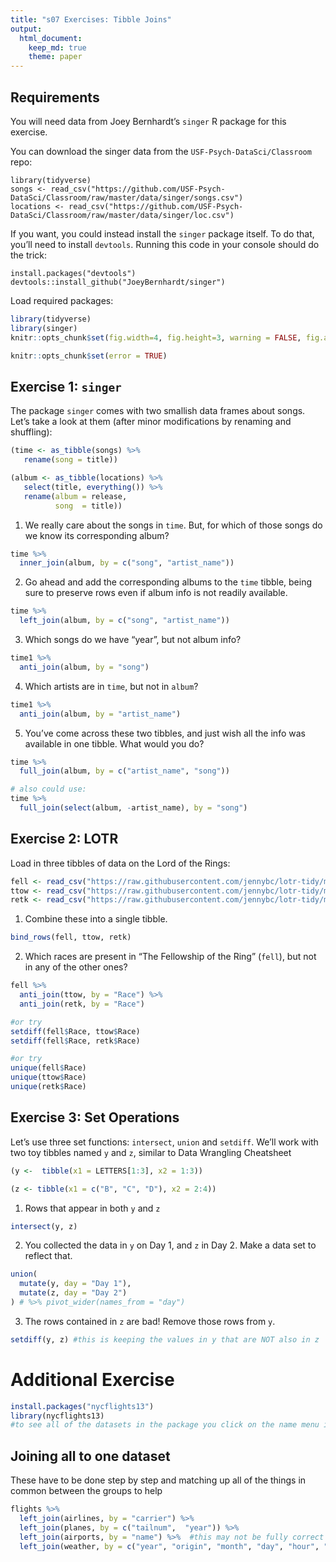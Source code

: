 ```yaml
---
title: "s07 Exercises: Tibble Joins"
output: 
  html_document:
    keep_md: true
    theme: paper
---
```


## Requirements

You will need data from Joey Bernhardt's `singer` R package for this exercise. 

You can download the singer data from the `USF-Psych-DataSci/Classroom` repo:

```
library(tidyverse)
songs <- read_csv("https://github.com/USF-Psych-DataSci/Classroom/raw/master/data/singer/songs.csv")
locations <- read_csv("https://github.com/USF-Psych-DataSci/Classroom/raw/master/data/singer/loc.csv")
```

If you want, you could instead install the `singer` package itself. To do that,
you'll need to install `devtools`. Running this code in your console should do 
the trick:

```
install.packages("devtools")
devtools::install_github("JoeyBernhardt/singer")
```

Load required packages:

```r
library(tidyverse)
library(singer)
knitr::opts_chunk$set(fig.width=4, fig.height=3, warning = FALSE, fig.align = "center")
```

<!-- The following chunk allows errors when knitting -->

```r
knitr::opts_chunk$set(error = TRUE)
```

## Exercise 1: `singer`

The package `singer` comes with two smallish data frames about songs. 
Let's take a look at them (after minor modifications by renaming and shuffling):

```r
(time <- as_tibble(songs) %>% 
   rename(song = title))
```

```r
(album <- as_tibble(locations) %>% 
   select(title, everything()) %>% 
   rename(album = release,
          song  = title))
```


1. We really care about the songs in `time`. But, for which of those songs do we 
   know its corresponding album?

```r
time %>% 
  inner_join(album, by = c("song", "artist_name"))
```

2. Go ahead and add the corresponding albums to the `time` tibble, being sure to 
   preserve rows even if album info is not readily available.

```r
time %>% 
  left_join(album, by = c("song", "artist_name"))
```

3. Which songs do we have "year", but not album info?

```r
time1 %>% 
  anti_join(album, by = "song")
```

4. Which artists are in `time`, but not in `album`?

```r
time1 %>% 
  anti_join(album, by = "artist_name")
```


5. You've come across these two tibbles, and just wish all the info was 
   available in one tibble. What would you do?

```r
time %>% 
  full_join(album, by = c("artist_name", "song")) 

# also could use: 
time %>% 
  full_join(select(album, -artist_name), by = "song")
```


## Exercise 2: LOTR

Load in three tibbles of data on the Lord of the Rings:

```r
fell <- read_csv("https://raw.githubusercontent.com/jennybc/lotr-tidy/master/data/The_Fellowship_Of_The_Ring.csv")
ttow <- read_csv("https://raw.githubusercontent.com/jennybc/lotr-tidy/master/data/The_Two_Towers.csv")
retk <- read_csv("https://raw.githubusercontent.com/jennybc/lotr-tidy/master/data/The_Return_Of_The_King.csv")
```

1. Combine these into a single tibble.

```r
bind_rows(fell, ttow, retk)
```

2. Which races are present in "The Fellowship of the Ring" (`fell`), but not in 
   any of the other ones?

```r
fell %>% 
  anti_join(ttow, by = "Race") %>% 
  anti_join(retk, by = "Race")

#or try
setdiff(fell$Race, ttow$Race)
setdiff(fell$Race, retk$Race)

#or try
unique(fell$Race)
unique(ttow$Race)
unique(retk$Race)
```


## Exercise 3: Set Operations

Let's use three set functions: `intersect`, `union` and `setdiff`. We'll work 
with two toy tibbles named `y` and `z`, similar to Data Wrangling Cheatsheet

```r
(y <-  tibble(x1 = LETTERS[1:3], x2 = 1:3))
```

```r
(z <- tibble(x1 = c("B", "C", "D"), x2 = 2:4))
```

1. Rows that appear in both `y` and `z`

```r
intersect(y, z)
```

2. You collected the data in `y` on Day 1, and `z` in Day 2. 
   Make a data set to reflect that.

```r
union(
  mutate(y, day = "Day 1"),
  mutate(z, day = "Day 2")
) # %>% pivot_wider(names_from = "day")
```

3. The rows contained in `z` are bad! Remove those rows from `y`.

```r
setdiff(y, z) #this is keeping the values in y that are NOT also in z
```

# Additional Exercise
```r
install.packages("nycflights13")
library(nycflights13)
#to see all of the datasets in the package you click on the name menu in the environment tab
```

## Joining all to one dataset
These have to be done step by step and matching up all of the things in common between the groups to help 
```r
flights %>% 
  left_join(airlines, by = "carrier") %>% 
  left_join(planes, by = c("tailnum",  "year")) %>% 
  left_join(airports, by = "name") %>%  #this may not be fully correct so check answer sheet for this
  left_join(weather, by = c("year", "origin", "month", "day", "hour", "time_hour"))
```










